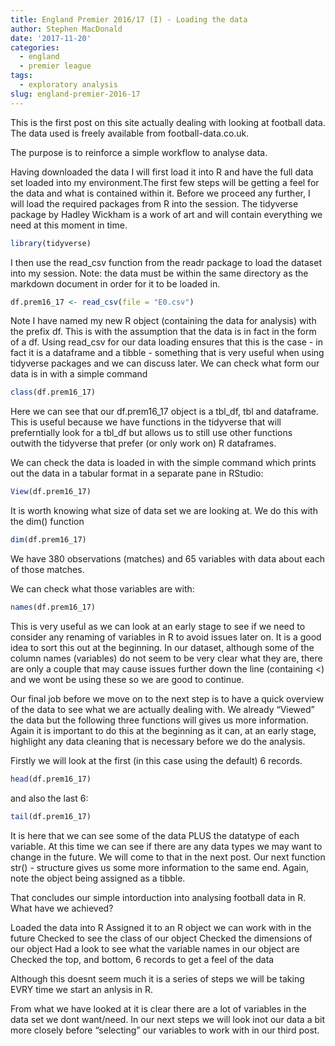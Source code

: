 ```yaml
---
title: England Premier 2016/17 (I) - Loading the data
author: Stephen MacDonald
date: '2017-11-20'
categories:
  - england
  - premier league
tags:
  - exploratory analysis
slug: england-premier-2016-17
---
```


This is the first post on this site actually dealing with looking at football data. The data used is freely available from football-data.co.uk. 

The purpose is to reinforce a simple workflow to analyse data.

Having downloaded the data I will first load it into R and have the full data set loaded into my environment.The first few steps will be getting a feel for the data and what is contained within it. Before we proceed any further, I will load the required packages from R into the session. The tidyverse package by Hadley Wickham is a work of art and will contain everything we need at this moment in time.

```r
library(tidyverse)
```
I then use the read_csv function from the readr package to load the dataset into my session. Note: the data must be within the same directory as the markdown document in order for it to be loaded in.

```r
df.prem16_17 <- read_csv(file = "E0.csv")
```
Note I have named my new R object (containing the data for analysis) with the prefix df. This is with the assumption that the data is in fact in the form of a df. Using read_csv for our data loading ensures that this is the case - in fact it is a dataframe and a tibble - something that is very useful when using tidyverse packages and we can discuss later. We can check what form our data is in with a simple command

```r
class(df.prem16_17)
```
Here we can see that our df.prem16_17 object is a tbl_df, tbl and dataframe. This is useful because we have functions in the tidyverse that will preferntially look for a tbl_df but allows us to still use other functions outwith the tidyverse that prefer (or only work on) R dataframes.

We can check the data is loaded in with the simple command which prints out the data in a tabular format in a separate pane in RStudio:

```r
View(df.prem16_17)
```
It is worth knowing what size of data set we are looking at. We do this with the dim() function
```r
dim(df.prem16_17)
```
We have 380 observations (matches) and 65 variables with data about each of those matches.

We can check what those variables are with:

```r
names(df.prem16_17)
```
This is very useful as we can look at an early stage to see if we need to consider any renaming of variables in R to avoid issues later on. It is a good idea to sort this out at the beginning. In our dataset, although some of the column names (variables) do not seem to be very clear what they are, there are only a couple that may cause issues further down the line (containing <) and we wont be using these so we are good to continue.

Our final job before we move on to the next step is to have a quick overview of the data to see what we are actually dealing with. We already "Viewed" the data but the following three functions will gives us more information. Again it is important to do this at the beginning as it can, at an early stage, highlight any data cleaning that is necessary before we do the analysis.

Firstly we will look at the first (in this case using the default) 6 records.

```r
head(df.prem16_17)
```

and also the last 6:

```r
tail(df.prem16_17)
```
It is here that we can see some of the data PLUS the datatype of each variable. At this time we can see if there are any data types we may want to change in the future. We will come to that in the next post. Our next function str() - structure gives us some more information to the same end. Again, note the object being assigned as a tibble.

That concludes our simple intorduction into analysing football data in R. What have we achieved?

Loaded the data into R
Assigned it to an R object we can work with in the future
Checked to see the class of our object
Checked the dimensions of our object
Had a look to see what the variable names in our object are
Checked the top, and bottom, 6 records to get a feel of the data

Although this doesnt seem much it is a series of steps we will be taking EVRY time we start an anlysis in R.

From what we have looked at it is clear there are a lot of variables in the data set we dont want/need. In our next steps we will look inot our data a bit more closely before "selecting" our variables to work with in our third post. 


